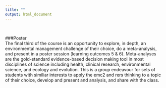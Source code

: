 ```yaml
---
title: ""
output: html_document
---
```

<br>

###Poster  
The final third of the course is an opportunity to explore, in depth, an environmental management challenge of their choice, do a meta-analysis, and present in a poster session (learning outcomes 5 & 6).  Meta-analyses are the gold-standard evidence-based decision making tool in most disciplines of science including health, clinical research, environmental science, and ecology and evolution. This is a group endeavour for sets of students with similiar interests to apply the emc2 and rers thinking to a topic of their choice, develop and present and analysis, and share with the class.